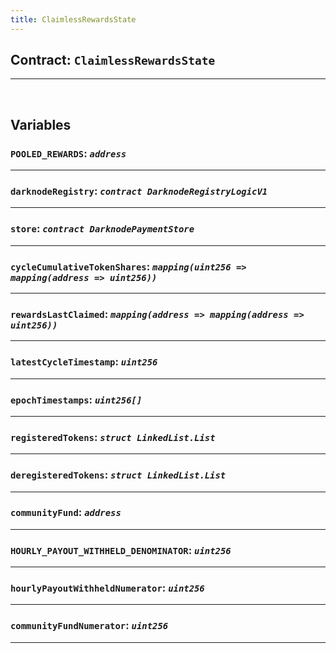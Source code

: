 ```yaml
---
title: ClaimlessRewardsState
---
```



<DocTag type={DocType.Reference} />

## Contract: `ClaimlessRewardsState`






<hr />


<br />

## Variables


### **`POOLED_REWARDS`**: *`address`*







<hr />

### **`darknodeRegistry`**: *`contract DarknodeRegistryLogicV1`*







<hr />

### **`store`**: *`contract DarknodePaymentStore`*







<hr />

### **`cycleCumulativeTokenShares`**: *`mapping(uint256 => mapping(address => uint256))`*







<hr />

### **`rewardsLastClaimed`**: *`mapping(address => mapping(address => uint256))`*







<hr />

### **`latestCycleTimestamp`**: *`uint256`*







<hr />

### **`epochTimestamps`**: *`uint256[]`*







<hr />

### **`registeredTokens`**: *`struct LinkedList.List`*







<hr />

### **`deregisteredTokens`**: *`struct LinkedList.List`*







<hr />

### **`communityFund`**: *`address`*







<hr />

### **`HOURLY_PAYOUT_WITHHELD_DENOMINATOR`**: *`uint256`*







<hr />

### **`hourlyPayoutWithheldNumerator`**: *`uint256`*







<hr />

### **`communityFundNumerator`**: *`uint256`*







<hr />



